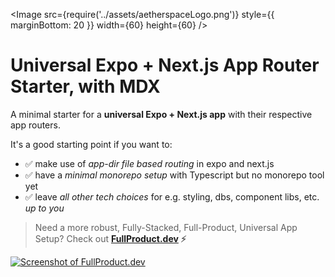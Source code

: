 
<Image
    src={require('../assets/aetherspaceLogo.png')}
    style={{ marginBottom: 20 }}
    width={60}
    height={60}
/>

# Universal Expo + Next.js App Router Starter, with MDX

A minimal starter for a **universal Expo + Next.js app** with their respective app routers.

It's a good starting point if you want to:

- ✅ make use of _app-dir file based routing_ in expo and next.js
- ✅ have a _minimal monorepo setup_ with Typescript but no monorepo tool yet
- ✅ leave *all other tech choices* for e.g. styling, dbs, component libs, etc. *up to you*

> Need a more robust, Fully-Stacked, Full-Product, Universal App Setup? Check out **[FullProduct.dev](https://fullproduct.dev) ⚡️**

[![Screenshot of FullProduct.dev](https://github.com/user-attachments/assets/a2eecfd2-7889-4079-944b-1b5af6cf5ddf)](https://fullproduct.dev)
